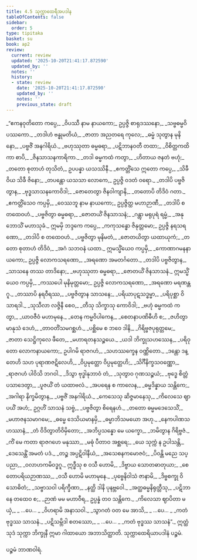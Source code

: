 ```yaml
---
title: 4.5 သုက္ကာထေရီအပဒါန
tableOfContents: false
sidebar:
  order: 5
type: tipitaka
basket: su
book: ap2
review:
  current: review
  updated: '2025-10-20T21:41:17.872590'
  updated_by: ''
  notes: ''
  history:
  - state: review
    date: '2025-10-20T21:41:17.872590'
    updated_by: ''
    notes: ''
    previous_state: draft
---
```



<DynamicBreadcrumb />


<ReviewStatus review={frontmatter.review} showDetails={true} />

<HypothesisAnnotation frontmatter={frontmatter} />

<Division number="111" book="ap2" e="ch" v="20" p="122">

<Paragraph number="1323" type="verses" book="ap2">
_“ဧကနဝုတိတော ကပ္ပေ,_  
_ဝိပဿီ နာမ နာယကော;_  
ဥပ္ပဇ္ဇိ စာရုဒဿနော,_  
_သဗ္ဗဓမ္မဝိပဿကော._  

</Paragraph>

</Division>
<Division number="112" book="ap2" e="ch" v="20" p="122">

<Paragraph number="1324" type="verses" book="ap2">
_တဒါဟံ ဗန္ဓုမတိယံ,_  
_ဇာတာ အညတရေ ကုလေ;_  
_ဓမ္မံ သုတွာန မုနိနော,_  
_ပဗ္ဗဇိံ အနဂါရိယံ._  

</Paragraph>

</Division>
<Division number="113" book="ap2" e="ch" v="20" p="122">

<Paragraph number="1325" type="verses" book="ap2">
_ဗဟုဿုတာ ဓမ္မဓရာ,_  
_ပဋိဘာနဝတီ တထာ;_  
_ဝိစိတ္တကထိကာ စာပိ,_  
_ဇိနသာသနကာရိကာ._  

</Paragraph>

</Division>
<Division number="114" book="ap2" e="ch" v="20" p="122">

<Paragraph number="1326" type="verses" book="ap2">
_တဒါ ဓမ္မကထံ ကတွာ,_  
_ဟိတာယ ဇနတံ ဗဟုံ;_  
_တတော စုတာဟံ တုသိတံ,_  
ဥပပန္နာ ယသဿိနီ._  

</Paragraph>

</Division>
<Division number="115" book="ap2" e="ch" v="20" p="122">

<Paragraph number="1327" type="verses" book="ap2">
_ဧကတ္တိံသေ ဣတော ကပ္ပေ,_  
_သိခီ ဝိယ သိခီ ဇိနော;_  
_တပန္တော ယသသာ လောကေ,_  
ဥပ္ပဇ္ဇိ ဝဒတံ ဝရော._  

</Paragraph>

</Division>
<Division number="116" book="ap2" e="ch" v="20" p="122">

<Paragraph number="1328" type="verses" book="ap2">
_တဒါပိ ပဗ္ဗဇိတွာန,_  
_ဗုဒ္ဓသာသနကောဝိဒါ;_  
_ဇောတေတွာ ဇိနဝါကျာနိ,_  
_တတောပိ တိဒိဝံ ဂတာ._  

</Paragraph>

</Division>
<Division number="117" book="ap2" e="ch" v="20" p="122">

<Paragraph number="1329" type="verses" book="ap2">
_ဧကတ္တိံသေဝ ကပ္ပမှိ,_  
_ဝေဿဘူ နာမ နာယကော;_  
ဥပ္ပဇ္ဇိတ္ထ မဟာဉာဏီ,_  
_တဒါပိ စ တထေဝဟံ._  

</Paragraph>

</Division>
<Division number="118" book="ap2" e="ch" v="20" p="122">

<Paragraph number="1330" type="verses" book="ap2">
_ပဗ္ဗဇိတွာ ဓမ္မဓရာ,_  
_ဇောတယိံ ဇိနသာသနံ;_  
_ဂန္တွာ မရုပုရံ ရမ္မံ,_  
_အနုဘောသိံ မဟာသုခံ._  

</Paragraph>

</Division>
<Division number="119" book="ap2" e="ch" v="20" p="122">

<Paragraph number="1331" book="ap2">
ဣမမှိ ဘဒ္ဒကေ ကပ္ပေ,_  
_ကကုသန္ဓော ဇိနုတ္တမော;_  
ဥပ္ပဇ္ဇိ နရသရဏော,_  
_တဒါပိ စ တထေဝဟံ._  

</Paragraph>

</Division>
<Division number="120" book="ap2" e="ch" v="20" p="122">

<Paragraph number="1332" type="verses" book="ap2">
_ပဗ္ဗဇိတွာ မုနိမတံ,_  
_ဇောတယိတွာ ယထာယုကံ;_  
_တတော စုတာဟံ တိဒိဝံ,_  
_အဂံ သဘဝနံ ယထာ._  

</Paragraph>

</Division>
<Division number="121" book="ap2" e="ch" v="20" p="122">

<Paragraph number="1333" book="ap2">
ဣမသ္မိံယေဝ ကပ္ပမှိ,_  
_ကောဏာဂမနနာယကော;_  
ဥပ္ပဇ္ဇိ လောကသရဏော,_  
_အရဏော အမတင်္ဂတော._  

</Paragraph>

</Division>
<Division number="122" book="ap2" e="ch" v="20" p="122">

<Paragraph number="1334" type="verses" book="ap2">
_တဒါပိ ပဗ္ဗဇိတွာန,_  
_သာသနေ တဿ တာဒိနော;_  
_ဗဟုဿုတာ ဓမ္မဓရာ,_  
_ဇောတယိံ ဇိနသာသနံ._  

</Paragraph>

</Division>
<Division number="123" book="ap2" e="ch" v="20" p="123">

<Paragraph number="1335" book="ap2">
ဣမသ္မိံယေဝ ကပ္ပမှိ,_  
_ကဿပေါ မုနိမုတ္တမော;_  
ဥပ္ပဇ္ဇိ လောကသရဏော,_  
_အရဏော မရဏန္တဂူ._  

</Paragraph>

</Division>
<Division number="124" book="ap2" e="ch" v="20" p="123">

<Paragraph number="1336" type="verses" book="ap2">
_တဿာပိ နရဝီရဿ,_  
_ပဗ္ဗဇိတွာန သာသနေ;_  
_ပရိယာပုဋသဒ္ဓမ္မာ,_  
_ပရိပုစ္ဆာ ဝိသာရဒါ._  

</Paragraph>

</Division>
<Division number="125" book="ap2" e="ch" v="20" p="123">

<Paragraph number="1337" type="verses" book="ap2">
_သုသီလာ လဇ္ဇိနီ စေဝ,_  
_တီသု သိက္ခာသု ကောဝိဒါ;_  
_ဗဟုံ ဓမ္မကထံ ကတွာ,_  
_ယာဝဇီဝံ မဟာမုနေ._  

</Paragraph>

</Division>
<Division number="126" book="ap2" e="ch" v="20" p="123">

<Paragraph number="1338" type="verses" book="ap2">
_တေန ကမ္မဝိပါကေန,_  
_စေတနာပဏိဓီဟိ စ;_  
_ဇဟိတွာ မာနုသံ ဒေဟံ,_  
_တာဝတိံသမဂစ္ဆဟံ._  

</Paragraph>

</Division>
<Division number="127" book="ap2" e="ch" v="20" p="153">

<Paragraph number="1339" type="verses" book="ap2">
_ပစ္ဆိမေ စ ဘဝေ ဒါနိ,_  
_ဂိရိဗ္ဗဇပုရုတ္တမေ;_  
_ဇာတာ သေဋ္ဌိကုလေ ဖီတေ,_  
_မဟာရတနသဉ္စယေ._  

</Paragraph>

</Division>
<Division number="128" book="ap2" e="ch" v="20" p="153">

<Paragraph number="1340" type="verses" book="ap2">
_ယဒါ ဘိက္ခုသဟဿေန,_  
_ပရိဝုတော လောကနာယကော;_  
ဥပါဂမိ ရာဇဂဟံ,_  
_သဟဿက္ခေန ဝဏ္ဏိတော._  

</Paragraph>

</Division>
<Division number="129" book="ap2" e="ch" v="20" p="153">

<Paragraph number="1341" type="verses" book="ap2">
_ဒန္တော ဒန္တေဟိ သဟ ပုရာဏဇဋိလေဟိ,_  
_ဝိပ္ပမုတ္တော ဝိပ္ပမုတ္တေဟိ;_  
_သိင်္ဂီနိက္ခသဝဏ္ဏော,_  
_ရာဇဂဟံ ပါဝိသိ ဘဂဝါ._  

</Paragraph>

</Division>
<Division number="130" book="ap2" e="ch" v="20" p="153">

<Paragraph number="1342" type="verses" book="ap2">
_ဒိသွာ ဗုဒ္ဓါနုဘာဝံ တံ,_  
_သုတွာဝ ဂုဏသဉ္စယံ;_  
_ဗုဒ္ဓေ စိတ္တံ ပသာဒေတွာ,_  
_ပူဇယိံ တံ ယထာဗလံ._  

</Paragraph>

</Division>
<Division number="131" book="ap2" e="ch" v="20" p="123">

<Paragraph number="1343" type="verses" book="ap2">
_အပရေန စ ကာလေန,_  
_ဓမ္မဒိန္နာယ သန္တိကေ;_  
_အဂါရာ နိက္ခမိတွာန,_  
_ပဗ္ဗဇိံ အနဂါရိယံ._  

</Paragraph>

</Division>
<Division number="132" book="ap2" e="ch" v="20" p="123">

<Paragraph number="1344" type="verses" book="ap2">
_ကေသေသု ဆိဇ္ဇမာနေသု,_  
_ကိလေသေ ဈာပယိံ အဟံ;_  
ဥဂ္ဂဟိံ သာသနံ သဗ္ဗံ,_  
_ပဗ္ဗဇိတွာ စိရေနဟံ._  

</Paragraph>

</Division>
<Division number="133" book="ap2" e="ch" v="20" p="123">

<Paragraph number="1345" type="verses" book="ap2">
_တတော ဓမ္မမဒေသေသိံ,_  
_မဟာဇနသမာဂမေ;_  
_ဓမ္မေ ဒေသိယမာနမှိ,_  
_ဓမ္မာဘိသမယော အဟု._  

</Paragraph>

</Division>
<Division number="134" book="ap2" e="ch" v="20" p="123">

<Paragraph number="1346" type="verses" book="ap2">
_နေကပါဏသဟဿာနံ,_  
_တံ ဝိဒိတွာတိဝိမှိတော;_  
_အဘိပ္ပသန္နော မေ ယက္ခော,_  
_ဘမိတွာန ဂိရိဗ္ဗဇံ._  

</Paragraph>

</Division>
<Division number="135" book="ap2" e="ch" v="20" p="123">

<Paragraph number="1347" type="verses" book="ap2">
_ကိံ မေ ကတာ ရာဇဂဟေ မနုဿာ,_  
_မဓုံ ပီတာဝ အစ္ဆရေ;_  
_ယေ သုက္ကံ န ဥပါသန္တိ,_  
_ဒေသေန္တိံ အမတံ ပဒံ._  

</Paragraph>

</Division>
<Division number="136" book="ap2" e="ch" v="20" p="124">

<Paragraph number="1348" type="verses" book="ap2">
_တဉ္စ အပ္ပဋိဝါနီယံ,_  
_အသေစနကမောဇဝံ;_  
_ပိဝန္တိ မညေ သပ္ပညာ,_  
_ဝလာဟကမိဝဒ္ဓဂူ._  

</Paragraph>

</Division>
<Division number="137" book="ap2" e="ch" v="20" p="124">

<Paragraph number="1349" type="verses" book="ap2">
ဣဒ္ဓီသု စ ဝသီ ဟောမိ,_  
_ဒိဗ္ဗာယ သောတဓာတုယာ;_  
_စေတောပရိယဉာဏဿ,_  
_ဝသီ ဟောမိ မဟာမုနေ._  

</Paragraph>

</Division>
<Division number="138" book="ap2" e="ch" v="20" p="124">

<Paragraph number="1350" type="verses" book="ap2">
_ပုဗ္ဗေနိဝါသံ ဇာနာမိ,_  
_ဒိဗ္ဗစက္ခု ဝိသောဓိတံ;_  
_သဗ္ဗာသဝါ ပရိက္ခီဏာ,_  
_နတ္ထိ ဒါနိ ပုနဗ္ဘဝေါ._  

</Paragraph>

</Division>
<Division number="139" book="ap2" e="ch" v="20" p="124">

<Paragraph number="1351" type="verses" book="ap2">
_အတ္ထဓမ္မနိရုတ္တီသု,_  
_ပဋိဘာနေ တထေဝ စ;_  
_ဉာဏံ မမ မဟာဝီရ,_  
ဥပ္ပန္နံ တဝ သန္တိကေ._  

</Paragraph>

</Division>
<Division number="140" book="ap2" e="ch" v="20" p="124">

<Paragraph number="1352" type="verses" book="ap2">
_ကိလေသာ ဈာပိတာ မယှံ,_  
_ …ပေ… _  
_ဝိဟရာမိ အနာသဝါ._  

</Paragraph>

</Division>
<Division number="141" book="ap2" e="ch" v="20" p="124">

<Paragraph number="1353" type="verses" book="ap2">
_သွာဂတံ ဝတ မေ အာသိ,_  
_ …ပေ… _  
_ကတံ ဗုဒ္ဓဿ သာသနံ._  

</Paragraph>

</Division>
<Division number="142" book="ap2" e="ch" v="20" p="124">

<Paragraph number="1354" type="verses" book="ap2">
_ပဋိသမ္ဘိဒါ စတဿော,_  
_ …ပေ… _  
_ကတံ ဗုဒ္ဓဿ သာသနံ”._  

</Paragraph>

<Paragraph number="1355" book="ap2">
ဣတ္ထံ သုဒံ သုက္ကာ ဘိက္ခုနီ ဣမာ ဂါထာယော အဘာသိတ္ထာတိ.

</Paragraph>
</Division>

<Paragraph number="1356" type="center" book="ap2">
သုက္ကာထေရိယာပဒါနံ ပဉ္စမံ.

  
ပဉ္စမံ ဘာဏဝါရံ.
</Paragraph>